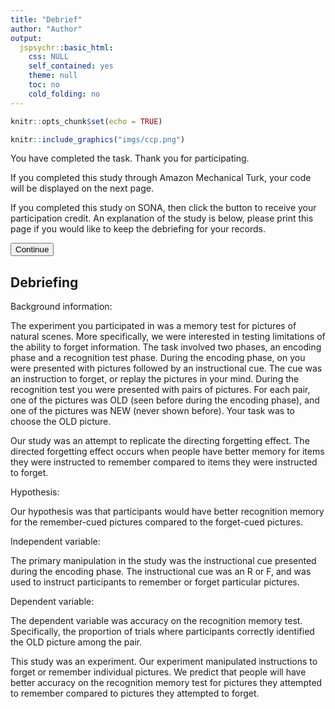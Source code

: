```yaml
---
title: "Debrief"
author: "Author"
output: 
  jspsychr::basic_html:
    css: NULL
    self_contained: yes
    theme: null
    toc: no
    cold_folding: no
---
```


```r
knitr::opts_chunk$set(echo = TRUE)
```

```r
knitr::include_graphics("imgs/ccp.png")
```

You have completed the task. Thank you for participating.

If you completed this study through Amazon Mechanical Turk, your code will be displayed on the next page.

If you completed this study on SONA, then click the button to receive your participation credit. An explanation of the study is below, please print this page if you would like to keep the debriefing for your records.

<button type="button" id="continue" class="jspsych-btn">Continue</button>

## Debriefing

Background information:

The experiment you participated in was a memory test for pictures of natural scenes. More specifically, we were interested in testing limitations of the ability to forget information. The task involved two phases, an encoding phase and a recognition test phase. During the encoding phase, on you were presented with pictures followed by an instructional cue. The cue was an instruction to forget, or replay the pictures in your mind. During the recognition test you were presented with pairs of pictures. For each pair, one of the pictures was OLD (seen before during the encoding phase), and one of the pictures was NEW (never shown before). Your task was to choose the OLD picture.

Our study was an attempt to replicate the directing forgetting effect. The directed forgetting effect occurs when people have better memory for items they were instructed to remember compared to items they were instructed to forget.

Hypothesis:

Our hypothesis was that participants would have better recognition memory for the remember-cued pictures compared to the forget-cued pictures.

Independent variable:

The primary manipulation in the study was the instructional cue presented during the encoding phase. The instructional cue was an R or F, and was used to instruct participants to remember or forget particular pictures.

Dependent variable:

The dependent variable was accuracy on the recognition memory test. Specifically, the proportion of trials where participants correctly identified the OLD picture among the pair.

This study was an experiment. Our experiment manipulated instructions to forget or remember individual pictures. We predict that people will have better accuracy on the recognition memory test for pictures they attempted to remember compared to pictures they attempted to forget.
